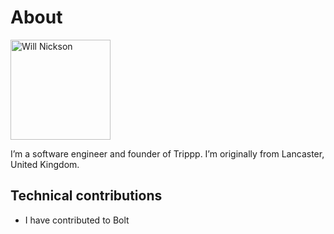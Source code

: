 
# About

<a href="https://twitter.com/will__nickson" target="_blank">
    <Image
        className="rounded-xl bg-gray-100 block mt-2 mb-5 mx-auto sm:float-right sm:ml-5 sm:mb-5 grayscale hover:grayscale-0"
        src="/images/will-nickson.jpeg"
        width="160"
        height="160"
        alt="Will Nickson"
        priority
        unoptimized
    />
</a>

I&rsquo;m a software engineer and founder of Trippp. I&rsquo;m originally from Lancaster, United
Kingdom.

## Technical contributions

- I have contributed to Bolt 
